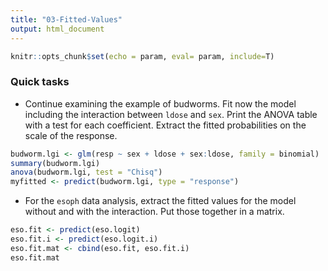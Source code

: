```yaml
---
title: "03-Fitted-Values"
output: html_document
---
```


```r
knitr::opts_chunk$set(echo = param, eval= param, include=T)
```

### Quick tasks 

- Continue examining the example of budworms. Fit now the model including the interaction between `ldose` and `sex`. Print the ANOVA table with a test for each coefficient. Extract the fitted probabilities on the scale of the response. 

```r
budworm.lgi <- glm(resp ~ sex + ldose + sex:ldose, family = binomial)
summary(budworm.lgi)
anova(budworm.lgi, test = "Chisq")
myfitted <- predict(budworm.lgi, type = "response")
```


- For the `esoph` data analysis, extract the fitted values for the model without and with the interaction. Put those together in a matrix.

```r

eso.fit <- predict(eso.logit)
eso.fit.i <- predict(eso.logit.i)
eso.fit.mat <- cbind(eso.fit, eso.fit.i)
eso.fit.mat
```
